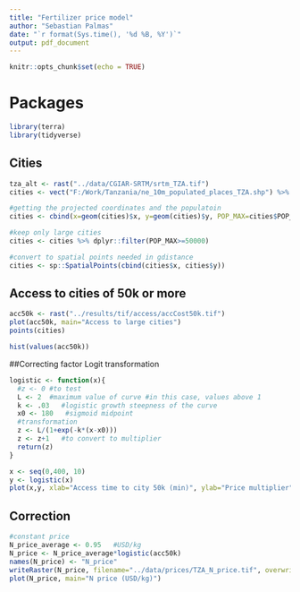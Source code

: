 ```yaml
---
title: "Fertilizer price model"
author: "Sebastian Palmas"
date: "`r format(Sys.time(), '%d %B, %Y')`"
output: pdf_document
---
```


```r
knitr::opts_chunk$set(echo = TRUE) 
```

# Packages
```r
library(terra)
library(tidyverse)
```

## Cities
```r
tza_alt <- rast("../data/CGIAR-SRTM/srtm_TZA.tif")
cities <- vect("F:/Work/Tanzania/ne_10m_populated_places_TZA.shp") %>% project(crs=crs(tza_alt))

#getting the projected coordinates and the populatoin
cities <- cbind(x=geom(cities)$x, y=geom(cities)$y, POP_MAX=cities$POP_MAX) %>% as.data.frame()

#keep only large cities
cities <- cities %>% dplyr::filter(POP_MAX>=50000)

#convert to spatial points needed in gdistance
cities <- sp::SpatialPoints(cbind(cities$x, cities$y))

```


## Access to cities of 50k or more
```r
acc50k <- rast("../results/tif/access/accCost50k.tif")
plot(acc50k, main="Access to large cities")
points(cities)

```
```r
hist(values(acc50k))
```

##Correcting factor
Logit transformation
```r
logistic <- function(x){
  #z <- 0 #to test
  L <- 2  #maximum value of curve #in this case, values above 1
  k <- .03   #logistic growth steepness of the curve
  x0 <- 180   #sigmoid midpoint
  #transformation
  z <- L/(1+exp(-k*(x-x0))) 
  z <- z+1   #to convert to multiplier 
  return(z)
}

x <- seq(0,400, 10)
y <- logistic(x)
plot(x,y, xlab="Access time to city 50k (min)", ylab="Price multiplier")
```

## Correction
```r
#constant price
N_price_average <- 0.95   #USD/kg
N_price <- N_price_average*logistic(acc50k)
names(N_price) <- "N_price"
writeRaster(N_price, filename="../data/prices/TZA_N_price.tif", overwrite=TRUE)
plot(N_price, main="N price (USD/kg)")
```

